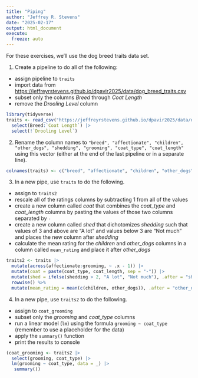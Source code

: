 ```yaml
---
title: "Piping"
author: "Jeffrey R. Stevens"
date: "2025-02-17"
output: html_document
execute:
  freeze: auto
---
```


For these exercises, we'll use the dog breed traits data set. 

1. Create a pipeline to do all of the following:

* assign pipeline to `traits`
* import data from <https://jeffreyrstevens.github.io/dpavir2025/data/dog_breed_traits.csv>
* subset only the columns _Breed_ through _Coat Length_
* remove the _Drooling Level_ column


```r
library(tidyverse)
traits <- read_csv("https://jeffreyrstevens.github.io/dpavir2025/data/dog_breed_traits.csv") |> 
  select(Breed:`Coat Length`) |> 
  select(!`Drooling Level`)
```

2. Rename the column names to `"breed", "affectionate", "children", "other_dogs", "shedding", "grooming", "coat_type", "coat_length"` using this vector (either at the end of the last pipeline or in a separate line).
```r
colnames(traits) <- c("breed", "affectionate", "children", "other_dogs", "shedding", "grooming", "coat_type", "coat_length")
```

3. In a new pipe, use `traits` to do the following. 

* assign to `traits2`
* rescale all of the ratings columns by subtracting 1 from all of the values
* create a new column called _coat_ that combines the _coat_type_ and _coat_length_ columns by pasting the values of those two columns separated by `-`
* create a new column called _shed_ that dichotomizes _shedding_ such that values of 3 and above are "A lot" and values below 3 are "Not much" and places the new column after _shedding_
* calculate the mean rating for the _children_ and _other_dogs_ columns in a column called `mean_rating` and place it after _other_dogs_
```r
traits2 <- traits |> 
  mutate(across(affectionate:grooming, ~ .x - 1)) |> 
  mutate(coat = paste(coat_type, coat_length, sep = "-")) |> 
  mutate(shed = ifelse(shedding > 2, "A lot", "Not much"), .after = "shedding") |> 
  rowwise() %>%
  mutate(mean_rating = mean(c(children, other_dogs)), .after = "other_dogs")
```

4. In a new pipe, use `traits2` to do the following. 

* assign to `coat_grooming`
* subset only the _grooming_ and _coat_type_ columns
* run a linear model (`lm`) using the formula `grooming ~ coat_type` (remember to use a placeholder for the data)
* apply the `summary()` function
* print the results to console
```r
(coat_grooming <- traits2 |> 
  select(grooming, coat_type) |> 
  lm(grooming ~ coat_type, data = _) |> 
   summary())
```

